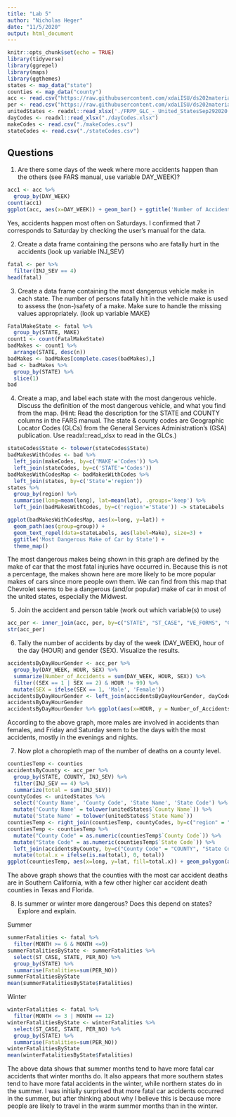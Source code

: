 ```yaml
---
title: "Lab 5"
author: "Nicholas Heger"
date: "11/5/2020"
output: html_document
---
```


```r
knitr::opts_chunk$set(echo = TRUE)
library(tidyverse)
library(ggrepel)
library(maps)
library(ggthemes)
states <- map_data("state")
counties <- map_data("county")
acc <- read.csv("https://raw.githubusercontent.com/xdaiISU/ds202materials/master/hwlabs/fars2017/accident.csv", stringsAsFactors = FALSE)
per <- read.csv("https://raw.githubusercontent.com/xdaiISU/ds202materials/master/hwlabs/fars2017/person.csv", stringsAsFactors = FALSE)
unitedStates <- readxl::read_xlsx('./FRPP_GLC_-_United_StatesSep292020.xlsx')
dayCodes <- readxl::read_xlsx("./dayCodes.xlsx")
makeCodes <- read.csv("./makeCodes.csv")
stateCodes <- read.csv("./stateCodes.csv")
```

## Questions
1. Are there some days of the week where more accidents happen than the others (see FARS manual, use variable DAY_WEEK)?  
```r
acc1 <- acc %>%
  group_by(DAY_WEEK)
count(acc1)
ggplot(acc, aes(x=DAY_WEEK)) + geom_bar() + ggtitle('Number of Accidents per Day of Week')
```
  
Yes, accidents happen most often on Saturdays. I confirmed that 7 corresponds to Saturday by checking the user's manual for the data.  

2. Create a data frame containing the persons who are fatally hurt in the accidents (look up variable INJ_SEV)  
```r
fatal <- per %>% 
  filter(INJ_SEV == 4)
head(fatal)
```
  
3. Create a data frame containing the most dangerous vehicle make in each state. The number of persons fatally hit in the vehicle make is used to assess the (non-)safety of a make. Make sure to handle the missing values appropriately. (look up variable MAKE)  
```r
FatalMakeState <- fatal %>% 
  group_by(STATE, MAKE)
count1 <- count(FatalMakeState)
badMakes <- count1 %>% 
  arrange(STATE, desc(n))
badMakes <- badMakes[complete.cases(badMakes),]
bad <- badMakes %>% 
  group_by(STATE) %>% 
  slice(1)
bad
```
  
4. Create a map, and label each state with the most dangerous vehicle. Discuss the definition of the most dangerous vehicle, and what you find from the map. (Hint: Read the description for the STATE and COUNTY columns in the FARS manual. The state & county codes are Geographic Locator Codes (GLCs) from the General Services Administration’s (GSA) publication. Use readxl::read_xlsx to read in the GLCs.)
```r
stateCodes$State <- tolower(stateCodes$State)
badMakesWithCodes <- bad %>%
  left_join(makeCodes, by=c('MAKE'='Codes')) %>%
  left_join(stateCodes, by=c('STATE'='Codes'))
badMakesWithCodesMap <- badMakesWithCodes %>%
  left_join(states, by=c('State'='region'))
states %>%
  group_by(region) %>%
  summarise(long=mean(long), lat=mean(lat), .groups='keep') %>%
  left_join(badMakesWithCodes, by=c('region'='State')) -> stateLabels

ggplot(badMakesWithCodesMap, aes(x=long, y=lat)) +
  geom_path(aes(group=group)) +
  geom_text_repel(data=stateLabels, aes(label=Make), size=3) +
  ggtitle('Most Dangerous Make of Car by State') +
  theme_map()
```
  
The most dangerous makes being shown in this graph are defined by the make of car that the most fatal injuries have occurred in. Because this is not a percentage, the makes shown here are more likely to be more popular makes of cars since more people own them. We can find from this map that Chevrolet seems to be a dangerous (and/or popular) make of car in most of the united states, especially the Midwest.  

5. Join the accident and person table (work out which variable(s) to use)  
```r
acc_per <- inner_join(acc, per, by=c("STATE", "ST_CASE", "VE_FORMS", "COUNTY", "DAY", "MONTH", "HOUR", "MINUTE", "RUR_URB", "FUNC_SYS", "HARM_EV", "MAN_COLL", "SCH_BUS"))
str(acc_per)
```
  
6. Tally the number of accidents by day of the week (DAY_WEEK), hour of the day (HOUR) and gender (SEX). Visualize the results.
```r
accidentsByDayHourGender <- acc_per %>% 
  group_by(DAY_WEEK, HOUR, SEX) %>% 
  summarize(Number_of_Accidents = sum(DAY_WEEK, HOUR, SEX)) %>% 
  filter((SEX == 1 | SEX == 2) & HOUR != 99) %>% 
  mutate(SEX = ifelse(SEX == 1, 'Male', 'Female'))
accidentsByDayHourGender <- left_join(accidentsByDayHourGender, dayCodes, by=c('DAY_WEEK' = 'Code'))
accidentsByDayHourGender
accidentsByDayHourGender %>% ggplot(aes(x=HOUR, y = Number_of_Accidents, fill=SEX)) + geom_bar(stat="identity") + facet_wrap(~Day_Week) + ylab('Accidents') + xlab('Hour of Day') + ggtitle('Accidents by day of week, hour of day, and gender')
```
  
According to the above graph, more males are involved in accidents than females, and Friday and Saturday seem to be the days with the most accidents, mostly in the evenings and nights.  

7. Now plot a choropleth map of the number of deaths on a county level.
```r
countiesTemp <- counties
accidentsByCounty <- acc_per %>% 
  group_by(STATE, COUNTY, INJ_SEV) %>% 
  filter(INJ_SEV == 4) %>% 
  summarize(total = sum(INJ_SEV))
countyCodes <- unitedStates %>% 
  select('County Name', 'County Code', 'State Name', 'State Code') %>% 
  mutate('County Name' = tolower(unitedStates$`County Name`)) %>% 
  mutate('State Name' = tolower(unitedStates$`State Name`))
countiesTemp <- right_join(countiesTemp, countyCodes, by=c("region" = "State Name", "subregion" = "County Name"))
countiesTemp <- countiesTemp %>% 
  mutate("County Code" = as.numeric(countiesTemp$`County Code`)) %>% 
  mutate("State Code" = as.numeric(countiesTemp$`State Code`)) %>% 
  left_join(accidentsByCounty, by=c("County Code" = "COUNTY", "State Code" = "STATE")) %>% 
  mutate(total.x = ifelse(is.na(total), 0, total))
ggplot(countiesTemp, aes(x=long, y=lat, fill=total.x)) + geom_polygon(aes(group = group, fill=total.x)) + coord_map() + ggtitle('Car Accident Deaths by County')
```
  
The above graph shows that the counties with the most car accident deaths are in Southern California, with a few other higher car accident death counties in Texas and Florida.  

8. Is summer or winter more dangerous? Does this depend on states? Explore and explain.  

Summer
```r
summerFatalities <- fatal %>%
  filter(MONTH >= 6 & MONTH <=9)
summerFatalitiesByState <- summerFatalities %>%
  select(ST_CASE, STATE, PER_NO) %>%
  group_by(STATE) %>%
  summarise(Fatalities=sum(PER_NO))
summerFatalitiesByState
mean(summerFatalitiesByState$Fatalities)
```
  
Winter  
```r
winterFatalities <- fatal %>%
  filter(MONTH <= 3 | MONTH == 12)
winterFatalitiesByState <- winterFatalities %>%
  select(ST_CASE, STATE, PER_NO) %>%
  group_by(STATE) %>%
  summarise(Fatalities=sum(PER_NO))
winterFatalitiesByState
mean(winterFatalitiesByState$Fatalities)
```
  
The above data shows that summer months tend to have more fatal car accidents that winter months do. It also appears that more southern states tend to have more fatal accidents in the winter, while northern states do in the summer. I was initially surprised that more fatal car accidents occurred in the summer, but after thinking about why I believe this is because more people are likely to travel in the warm summer months than in the winter.
